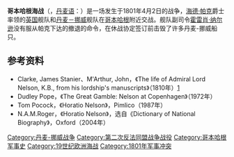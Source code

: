 {{Infobox Military Conflict
|conflict=哥本哈根海戰
|partof=[[第二次反法同盟|第二次反法同盟]]
|image=[[File:PocockBattleOfCopenhagen.jpg|300px]]
|caption= '''哥本哈根海战''', 由尼古拉斯·波考克（Nicholas Pocock）所繪。
|date=1801年4月2日
|place=[[哥本哈根|哥本哈根]]
|result=[[大不列顛及愛爾蘭聯合王國|英國]]決定性勝利
|combatant1={{flagicon|United Kingdom}} [[大不列顛及愛爾蘭聯合王國|英國]]
|combatant2={{flagicon|Denmark}} [[丹麦－挪威|丹麦－挪威]] 
|commander1=[[海德·帕克|海德·帕克]]<br />[[霍雷肖·纳尔逊，第一代纳尔逊子爵|霍雷肖·纳尔逊]]
|commander2=[[奧福特·費雪|奧福特·費雪]]，<br />[[史汀·比爾|史汀·比爾]]
|strength1=纳尔逊：12艘[[戰列線戰列艦|戰列線戰列艦]]、5 艘[[巡防艦|巡防艦]]、7 艘bombs、6 艘其它類型船艦<br />帕克：8艘[[戰列線戰列艦|戰列線戰列艦]]
|strength2=費雪：7艘[[戰列線戰列艦|戰列線戰列艦]]、11艘其它類型船艦<br />比爾：17艘船, 1座岸防炮
|casualties1=264人戰死<br />689人受傷
|casualties2=1600-1800人戰死或受傷（宣稱）<br />12艘戰船被俘<br />2艘沉沒<br />1艘爆炸
}}
{{Campaignbox Second Coalition}}
{{Campaignbox 英國戰爭}}

'''哥本哈根海战'''（{{lang-en|Battle of Copenhagen}}，[[丹麦语|丹麦语]]：{{lang|da|Slaget på Reden}}）是一场发生于1801年4月2日的战争，[[海德·帕克|海德·帕克]]爵士率领的[[英国|英国]]舰队和[[丹麦－挪威|丹麦－挪威]]舰队在[[哥本哈根|哥本哈根]]附近交战。舰队副司令[[霍雷肖·纳尔逊，第一代纳尔逊子爵|霍雷肖·纳尔逊]]没有服从帕克下达的撤退的命令，在休战协定签订前击毁了许多丹麦-挪威船只。

== 参考资料 ==
* Clarke, James Stanier、M'Arthur, John，《The life of Admiral Lord Nelson, K.B., from his lordship's manuscripts》（1810年）[http://www.archive.org/details/lifeofadmirallor00claruoft]
* Dudley Pope，《The Great Gamble: Nelson at Copenhagen》（1972年）
* Tom Pocock，《Horatio Nelson》，Pimlico（1987年）
* N.A.M.Roger，《Horatio Nelson》，选自《Dictionary of National Biography》，Oxford（2004年）

{{war-stub}}
[[Category:丹麦-挪威战争|Category:丹麦-挪威战争]]
[[Category:第二次反法同盟战争战役|Category:第二次反法同盟战争战役]]
[[Category:哥本哈根军事史|Category:哥本哈根军事史]]
[[Category:19世纪欧洲海战|Category:19世纪欧洲海战]]
[[Category:1801年军事冲突|Category:1801年军事冲突]]